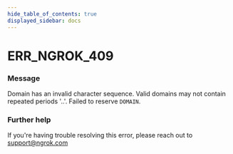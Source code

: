 ```yaml
---
hide_table_of_contents: true
displayed_sidebar: docs
---
```



# ERR_NGROK_409

### Message

Domain has an invalid character sequence. Valid domains may not contain repeated periods '..'. Failed to reserve `DOMAIN`.

### Further help

If you're having trouble resolving this error, please reach out to [support@ngrok.com](mailto:support@ngrok.com?subject=Help%20with%20ERR_NGROK_409)

<ErrorDetails error="err_ngrok_409" />
